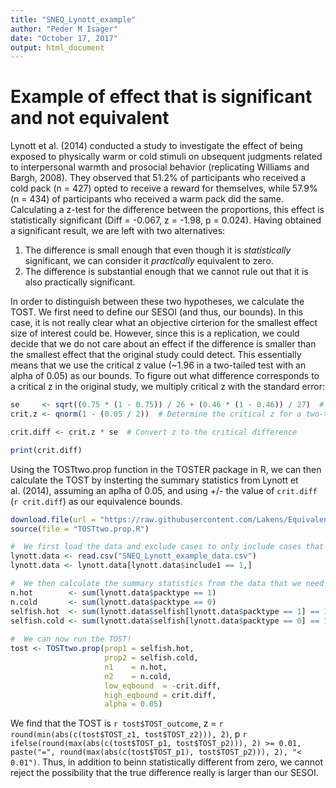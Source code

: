 ```yaml
---
title: "SNEQ_Lynott_example"
author: "Peder M Isager"
date: "October 17, 2017"
output: html_document
---
```


# Example of effect that is significant and not equivalent

Lynott et al. (2014) conducted a study to investigate the effect of being exposed to physically warm or cold stimuli on ubsequent judgments related to interpersonal warmth and prosocial behavior (replicating Williams and Bargh, 2008). They observed that 51.2% of participants who received a cold pack (n = 427) opted to receive a reward for themselves, while 57.9% (n = 434) of participants who received a warm pack did the same. Calculating a z-test for the difference between the proportions, this effect is statistically significant (Diff = -0.067, z = -1.98, p = 0.024). Having obtained a significant result, we are left with two alternatives:

1. The difference is small enough that even though it is *statistically* significant, we can consider it *practically* equivalent to zero.
2. The difference is substantial enough that we cannot rule out that it is also practically significant. 

In order to distinguish between these two hypotheses, we calculate the TOST. We first need to define our SESOI (and thus, our bounds). In this case, it is not really clear what an objective cirterion for the smallest effect size of interest could be. However, since this is a replication, we could decide that we do not care about an effect if the difference is smaller than the smallest effect that the original study could detect. This essentially means that we use the critical z value (~1.96 in a two-tailed test with an alpha of 0.05) as our bounds. To figure out what difference corresponds to a critical z in the original study, we multiply critical z with the standard error:

```r
se     <- sqrt((0.75 * (1 - 0.75)) / 26 + (0.46 * (1 - 0.46)) / 27)  # Calculate the (unpooled) standard error
crit.z <- qnorm(1 - (0.05 / 2))  # Determine the critical z for a two-tailed test with alpha = 0.05

crit.diff <- crit.z * se  # Convert z to the critical difference

print(crit.diff)
```

Using the TOSTtwo.prop function in the TOSTER package in R, we can then calculate the TOST by insterting the summary statistics from Lynott et al. (2014), assuming an aplha of 0.05, and using +/- the value of `crit.diff` (`r crit.diff`) as our equivalence bounds. 

```r

download.file(url = "https://raw.githubusercontent.com/Lakens/EquivalenceTestingForPsychologicalScience/master/TOSTtwo.prop.R", destfile = "TOSTtwo.prop.R")
source(file = "TOSTtwo.prop.R")

#  We first load the data and exclude cases to only include cases that did not meet the authors' exclusion criteria. 
lynott.data <- read.csv("SNEQ_Lynott_example_data.csv")
lynott.data <- lynott.data[lynott.data$include1 == 1,]  

#  We then calculate the summary statistics from the data that we need in the TOST calculation below
n.hot        <- sum(lynott.data$packtype == 1)
n.cold       <- sum(lynott.data$packtype == 0)
selfish.hot  <- sum(lynott.data$selfish[lynott.data$packtype == 1] == 1, na.rm = TRUE) / n.hot
selfish.cold <- sum(lynott.data$selfish[lynott.data$packtype == 0] == 1, na.rm = TRUE) / n.cold
  
#  We can now run the TOST!
tost <- TOSTtwo.prop(prop1 = selfish.hot, 
                     prop2 = selfish.cold, 
                     n1    = n.hot, 
                     n2    = n.cold, 
                     low_eqbound  = -crit.diff, 
                     high_eqbound = crit.diff, 
                     alpha = 0.05)

```

We find that the TOST is `r tost$TOST_outcome`, z = `r round(min(abs(c(tost$TOST_z1, tost$TOST_z2))), 2)`, p `r ifelse(round(max(abs(c(tost$TOST_p1, tost$TOST_p2))), 2) >= 0.01, paste("=", round(max(abs(c(tost$TOST_p1), tost$TOST_p2))), 2), "< 0.01")`. Thus, in addition to beinn statistically different from zero, we cannot reject the possibility that the true difference really is larger than our SESOI.